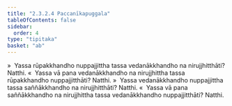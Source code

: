 ```yaml
---
title: "2.3.2.4 Paccanīkapuggala"
tableOfContents: false
sidebar:
  order: 4
type: "tipitaka"
basket: "ab"
---
```



<DynamicBreadcrumb />

<Division number="170">

<Paragraph number="862">
»  Yassa rūpakkhandho nuppajjittha tassa vedanākkhandho na nirujjhitthāti? Natthi.
</Paragraph>

<Paragraph number="863">
«  Yassa vā pana vedanākkhandho na nirujjhittha tassa rūpakkhandho nuppajjitthāti? Natthi.
</Paragraph>

</Division>
<Division number="171">

<Paragraph number="864">
»  Yassa vedanākkhandho nuppajjittha tassa saññākkhandho na nirujjhitthāti? Natthi.
</Paragraph>

<Paragraph number="865">
«  Yassa vā pana saññākkhandho na nirujjhittha tassa vedanākkhandho nuppajjitthāti? Natthi.
</Paragraph>
</Division>